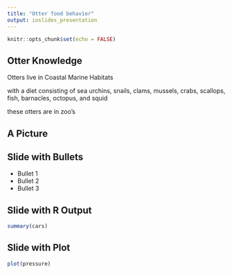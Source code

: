 ```yaml
---
title: "Otter food behavior"
output: ioslides_presentation
---
```


```r
knitr::opts_chunk$set(echo = FALSE)
```

## Otter Knowledge

 Otters live in Coastal Marine Habitats
 
 with a diet consisting of sea urchins, snails, clams, mussels, crabs, scallops, fish, barnacles, octopus, and squid
 
 these otters are in zoo's
 
 
## A Picture



## Slide with Bullets

- Bullet 1
- Bullet 2
- Bullet 3

## Slide with R Output

```r
summary(cars)
```

## Slide with Plot

```r
plot(pressure)
```

